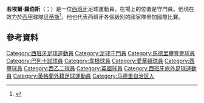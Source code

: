 {{blpsources|time=2015-05-18T02:24:49+00:00}}
{{expand|time=2015-05-18T02:24:49+00:00}}
{{noteTA
|G1=football|G2=uefa|G3=EPL|G4=西甲
|T=zh-hans:若埃爾·罗伯斯; zh-hk:祖爾·盧保斯; zh-tw:若埃爾·羅伯斯;
|1=zh-hans:罗伯斯; zh-hk:盧保斯; zh-tw:羅伯斯;
|2=zh-hans:若埃爾; zh-hk:祖爾; zh-tw:若埃爾;
}}

{{Infobox football biography
| name = 若埃爾·羅伯斯<br />Joel Robles
| image = Joel Robles 2014.jpg
| image_size = 220
| caption = 
| fullname = Joel Robles Blázquez<ref name="Barclays Premier League Squad Numbers 2013/14">{{Cite news
 | title = Barclays Premier League Squad Numbers 2013/14
 | url = http://www.premierleague.com/en-gb/news/news/2013-14/aug/premier-league-squad-numbers-seasons-2013-14.html
 | publisher = Premier League
 | date = 16 August 2013
 | accessdate = 17 August 2013
 | archive-date = 2013-08-21
 | archive-url = https://web.archive.org/web/20130821225359/http://www.premierleague.com/en-gb/news/news/2013-14/aug/premier-league-squad-numbers-seasons-2013-14.html
 | dead-url = no
 }}</ref>
| birth_date = {{birth date and age|1990|6|17|df=y}}
| birth_place = 西班牙[[赫塔费|赫塔费]]
| height = {{height|m=1.97}}<ref>{{cite web |url=http://www.premierleague.com/en-gb/players/profile.html/joel-robles|title=Barclays Premier League Player Profile Joel Robles |date=2014 |work=web page |publisher=Premier League |accessdate=3 November 2012}}</ref>
| position = [[守門員|守門員]]
| currentclub = [[皇家贝蒂斯足球俱乐部|贝蒂斯]]
| clubnumber = 1
| youthyears1 =2005-2008 | youthclubs1 = [[赫塔費足球俱樂部|赫塔費]]
| youthyears2 = 2005–2008 | youthclubs2 = [[马德里竞技俱乐部|马德里竞技]]
| years1 = 2008–2009 | clubs1 = [[马德里竞技俱乐部C队|马德里竞技C队]] | caps1 =39 | goals1 = 0
| years2 = 2009–2010 | clubs2 = [[马德里竞技俱乐部B队|马德里竞技B队]] | caps2 = 28 | goals2 = 0
| years3 = 2010–2013 | clubs3 = [[马德里竞技俱乐部|马德里竞技]] | caps3 = 2 | goals3 = 0
| years4 = 2012 | clubs4 = → [[巴列卡诺闪电|巴列卡诺]] (外借) | caps4 = 13 | goals4 = 0
| years5 = 2013 | clubs5 = → [[威根竞技足球俱乐部|威根]] (外借) | caps5 = 9 | goals5 = 0
| years6 = 2013–2018 | clubs6 = [[埃弗顿足球俱乐部|埃弗顿]] | caps6 = 42 | goals6 = 0
| years7 = 2018– | clubs7 = [[皇家贝蒂斯足球俱乐部|贝蒂斯]] | caps7 = 0 | goals7 = 0
| nationalyears1 = 2005 | nationalteam1 = [[西班牙16歲以下國家足球隊|西班牙U16]] | nationalcaps1 = 1 | nationalgoals1 = 0
| nationalyears2 = 2006 | nationalteam2 = [[西班牙17歲以下國家足球隊|西班牙U17]] | nationalcaps2 = 1 | nationalgoals2 = 0
| nationalyears3 = 2011–2013 | nationalteam3 = [[西班牙21歲以下國家足球隊|西班牙U21]] | nationalcaps3 = 2 | nationalgoals3 = 0
| nationalyears4 = 2012 | nationalteam4 = [[西班牙23歲以下國家足球隊|西班牙U23]] | nationalcaps4 = 1 | nationalgoals4 = 0
| club-update = match played 11 May 2016
| nationalteam-update = 21 March 2013
}}

'''若埃爾·羅伯斯'''（{{lang-es|Joel Robles}}；{{bd|1990年|1月17日}}）是一位[[西班牙|西班牙]]足球運動員，在場上的位置是守門員。他現在效力於[[西班牙足球甲级联赛|西甲]]球隊[[皇家贝蒂斯足球俱乐部|贝蒂斯]]<ref>{{cite news|url=http://www.evertonfc.com/news/archive/2013/07/09/blues-sign-joel-robles|title=Blues sign Joel Robles|publisher=Everton F.C|date=9 July 2013|accessdate=9 July 2013|archive-url=https://web.archive.org/web/20150402165853/http://www.evertonfc.com/news/archive/2013/07/09/blues-sign-joel-robles|archive-date=2015-04-02|dead-url=yes}}</ref>。他也代表西班牙各個級別的國家隊參加國際比賽。

== 參考資料 ==
{{reflist}}

{{皇家貝迪斯球員名單}}

{{DEFAULTSORT:Robles, Joel}}
[[Category:西班牙足球運動員|Category:西班牙足球運動員]]
[[Category:足球守門員|Category:足球守門員]]
[[Category:馬德里體育會球員|Category:馬德里體育會球員]]
[[Category:巴列卡諾球員|Category:巴列卡諾球員]]
[[Category:韋根球員|Category:韋根球員]]
[[Category:愛華頓球員|Category:愛華頓球員]]
[[Category:西甲球員|Category:西甲球員]]
[[Category:西乙二球員|Category:西乙二球員]]
[[Category:英超球員|Category:英超球員]]
[[Category:西班牙旅外足球運動員|Category:西班牙旅外足球運動員]]
[[Category:英格蘭外籍足球運動員|Category:英格蘭外籍足球運動員]]
[[Category:马德里自治区人|Category:马德里自治区人]]